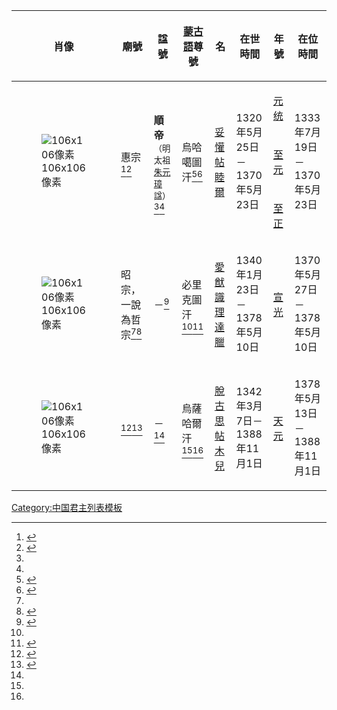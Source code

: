 <noinclude>[[Category:中国君主列表模板]]</noinclude>
{| class="wikitable"
!肖像
! width="135" |廟號
! width="120" |諡號
! width="120" |[[蒙古語]]尊號
! width="135" |名
! width="125" |在世時間
! width="100" |年號
! width="125" |在位時間
|- align="center"
| rowspan="3" |[[File:Toghon.jpg|106x106像素]]
| rowspan="3" |惠宗<ref name="王世貞">{{Cite book|author=[[王世貞]]|title=《弇州山人四部稿‧卷八十‧北虜始末志》|language=zh|quote=大元主開門北遁，至應昌，二年殂，其國人謚曰惠宗，而高皇帝……尊之曰順帝。皇太子愛猷識里達臘立，……凡十一年而殂，謚曰昭宗。}}</ref><ref name="元惠宗稱號來源">{{Cite book|author=[[柯劭忞]]|title=《新元史‧卷二十六‧本紀第二十六‧惠宗四昭宗》|language=zh|quote=夏四月乙丑......帝崩於應昌......。群臣上廟號曰惠宗皇帝，國語曰烏哈圖汗。明祖以帝能順天命，退避而去，上尊諡曰順帝。}}</ref>
| rowspan="3" |'''順帝'''<small>（明太祖[[朱元璋]]諡）</small><ref name="王世貞" /><ref name="元惠宗稱號來源" />
| rowspan="3" |烏哈噶圖汗<ref>{{Cite book|title=《欽定蒙古源流‧卷四》|pages=第16頁|url=http://www.archive.org/stream/06054741.cn#page/n110/mode/2up|language=zh|quote=托歡特穆爾‧烏哈噶圖汗，戊午年生，嵗次癸酉年十六嵗即位。|last=[[薩岡]]}}</ref><ref>{{cite web|title=細說元朝.五三.惠宗(順帝)妥歡帖睦爾|url=http://www.xiexingcun.com/xishuoyuanchao/ldf61.htm|access-date=2020-01-24|author=[[黎東方]]|archive-url=https://web.archive.org/web/20200218061633/http://www.xiexingcun.com/xishuoyuanchao/ldf61.htm|archive-date=2020-02-18|dead-url=yes}}</ref>
| rowspan="3" |[[元順帝|妥懽帖睦爾]]
| rowspan="3" |1320年5月25日－1370年5月23日
|[[元统]]
| rowspan="3" |1333年7月19日－1370年5月23日
|- align="center"
|[[至元 (元顺帝)|至元]]
|- align="center"
|[[至正]]
|- align="center"
|[[File:Ayushirdari.jpg|106x106像素]]
|昭宗，一說為哲宗<ref name="王世貞" /><ref name="北元皇室稱號來源">{{Cite book|author=[[柯劭忞]]|title=《新元史‧卷二十六‧本紀第二十六‧惠宗四昭宗》|language=zh|quote=八年夏四月，帝崩於金山，群臣上廟號曰昭宗皇帝，國語曰必里克圖汗。......弟脫古思帖木兒嗣，惠宗第二子也，改元天元，在位十年，國語曰烏薩哈爾汗。}}</ref>
|－<ref name="廟號與諡號">{{Cite book|author=[[黎東方]]|title=《細說元朝‧二六‧蒙古可汗與元朝皇帝的名單》|publisher=傳記文學出版社|date=1981年|pages=第215頁|language=zh|isbn=9789578506558}}</ref>
|必里克圖汗<ref name="北元皇室稱號來源" /><ref name="蒙古世系譜">{{Cite book|author=[[盛昱]]|title=《蒙古世系譜‧卷四》|url=https://books.google.com.tw/books?id=bi0qQgAACAAJ&dq=蒙古世系譜&hl=zh-TW&sa=X&redir_esc=y|language=zh|quote=必里克圖汗者，哲宗也。按譜，惠宗殂，哲宗繼立，是即愛育識里達臘，改元宣光，洪武十一年六月殂。傳位脫古斯帖木兒，改元天元，譜中之烏薩哈爾汗也。}}</ref>
|[[元昭宗|愛猷識理達臘]]
|1340年1月23日－1378年5月10日
|[[宣光 (北元)|宣光]]
|1370年5月27日－1378年5月10日
|- align="center"
|[[File:Togus.jpg|106x106像素]]
|<ref> {{Cite book|author=|editor=中國蒙古史學會|title=《中國蒙古史學會論文選集（1981）》|location=中華人民共和國|publisher=[[內蒙古人民出版社]]|date=1986年|pages=第74頁|ISBN=|accessdate=|url=https://books.google.com.tw/books?id=8yHTAAAAMAAJ&q=%E7%9B%8A%E5%AE%97%E8%84%AB%E5%8F%A4%E6%80%9D&dq=%E7%9B%8A%E5%AE%97%E8%84%AB%E5%8F%A4%E6%80%9D&hl=zh-TW&sa=X&ved=2ahUKEwiMv4jBsYPzAhUSBKYKHXnNCoE4FBDoAXoECAYQAg|language=zh|quote=烏薩哈爾可汗，必力克圖可汗的弟弟，名脫古思帖木兒。生於一三四二年(至正二年、壬午年)。於一三七九年(己未年) ，即可汗位，時年三十八歲。詔改明年為天元元年。於一三八八年(戊辰年)十月，被也速迭兒縊死。在位十年，享年四十七歲。謚號益宗，蒙古語稱烏薩哈爾可汗。}} </ref><ref> {{Cite book|author1=[[鄭天挺]]|author2=[[吳澤]]|editor=|title=《中國歷史大辭典: A-J》|location=中華人民共和國|publisher=[[上海辭書出版社]]|date=2007年8月1日|pages=第2669頁|ISBN=9787532622740|accessdate=|url=https://books.google.com.tw/books?id=8MAQAQAAMAAJ&q=%E8%92%99%E5%8F%A4%E5%88%A5%E9%83%A8%E9%A0%98%E4%B8%BB%E4%B9%9F%E9%80%9F%E8%BF%AD%E5%85%92%E8%A5%B2%E6%AE%BA%E3%80%82%E5%BB%9F%E8%99%9F%E7%9B%8A%E5%AE%97&dq=%E8%92%99%E5%8F%A4%E5%88%A5%E9%83%A8%E9%A0%98%E4%B8%BB%E4%B9%9F%E9%80%9F%E8%BF%AD%E5%85%92%E8%A5%B2%E6%AE%BA%E3%80%82%E5%BB%9F%E8%99%9F%E7%9B%8A%E5%AE%97&hl=zh-TW&sa=X&ved=2ahUKEwiTieXwvu3yAhW-yIsBHSDYCnoQ6AF6BAgCEAI|language=zh|quote=脫古思帖木兒（1342-1388）明代蒙古可汗。元順帝妥懂帖睦爾之子。洪武二年（1379）即汗位，號烏薩哈爾汗，年號天元。明太祖致書勸降，不從。次年，被明將沐英擊敗於和林（今蒙古國烏蘭巴托西南）。十四年，又遭明將徐達襲擊，損失慘重。二十一年，與明將藍玉所率十五萬軍戰於捕魚兒海（今貝爾湖），兵敗，僅惜數十騎脫走，行至土刺河，為蒙古別部領主也速迭兒襲殺。廟號益宗。}} </ref>
|－ <ref name="廟號與諡號" />
|烏薩哈爾汗<ref name="北元皇室稱號來源" /><ref name="蒙古世系譜" />
|[[脱古思帖木儿|脫古思帖木兒]]
|1342年3月7日－1388年11月1日
|[[天元 (北元)|天元]]
|1378年5月13日－1388年11月1日
|}